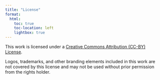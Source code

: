 ```yaml
---
title: "License"
format:
  html:
    toc: true
    toc-location: left
    lightbox: true
---
```


This work is licensed under a [Creative Commons Attribution (CC-BY) License](https://creativecommons.org/licenses/by/4.0/).

::: {.callout-tip title="Exemption"}
Logos, trademarks, and other branding elements included in this work are not covered by this license and may not be used without prior permission from the rights holder.
:::
